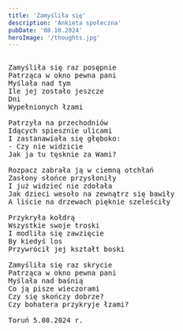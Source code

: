 ```yaml
---
title: 'Zamyśliła się'
description: 'Ankieta społeczna'
pubDate: '08.10.2024'
heroImage: '/thoughts.jpg'
---
```

<pre>
  
Zamyśliła się raz posępnie
Patrząca w okno pewna pani
Myślała nad tym
Ile jej zostało jeszcze
Dni 
Wypełnionych łzami

Patrzyła na przechodniów
Idących spiesznie ulicami
I zastanawiała się głęboko:
- Czy nie widzicie
Jak ja tu tęsknie za Wami?

Rozpacz zabrała ją w ciemną otchłań
Zasłony słońce przysłoniły
I już widzieć nie zdołała
Jak dzieci wesoło na zewnątrz się bawiły
A liście na drzewach pięknie szeleściły

Przykryła kołdrą 
Wszystkie swoje troski
I modliła się zawzięcie
By kiedyś los 
Przywrócił jej kształt boski

Zamyśliła się raz skrycie
Patrząca w okno pewna pani
Myślała nad baśnią 
Co ją pisze wieczorami
Czy się skończy dobrze?
Czy bohatera przykryje łzami?

Toruń 5.08.2024 r.

</pre>
